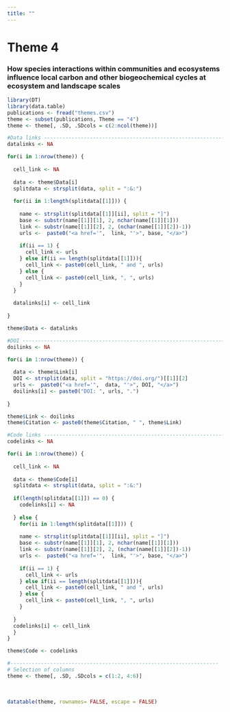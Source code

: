 ```yaml
---
title: ""
---
```


# Theme 4

### How species interactions within communities and ecosystems influence local carbon and other biogeochemical cycles at ecosystem and landscape scales

```r
library(DT)
library(data.table)
publications <- fread("themes.csv")
theme <- subset(publications, Theme == "4")
theme <- theme[, .SD, .SDcols = c(2:ncol(theme))]

#Data links ------------------------------------------------------------------------
datalinks <- NA

for(i in 1:nrow(theme)) {
  
  cell_link <- NA
  
  data <- theme$Data[i]
  splitdata <- strsplit(data, split = ":&:")
  
  for(ii in 1:length(splitdata[[1]])) {
    
    name <- strsplit(splitdata[[1]][ii], split = "]")
    base <- substr(name[[1]][1], 2, nchar(name[[1]][1]))
    link <- substr(name[[1]][2], 2, (nchar(name[[1]][2])-1))
    urls <-  paste0("<a href='",  link, "'>", base, "</a>")
    
    if(ii == 1) {
      cell_link <- urls
    } else if(ii == length(splitdata[[1]])){
      cell_link <- paste0(cell_link, " and ", urls)
    } else {
      cell_link <- paste0(cell_link, ", ", urls)
    }
  }
  
  datalinks[i] <- cell_link
  
}

theme$Data <- datalinks

#DOI -------------------------------------------------------------------------------
doilinks <- NA

for(i in 1:nrow(theme)) {
  
  data <- theme$Link[i]
  DOI <- strsplit(data, split = "https://doi.org/")[[1]][2]
  urls <-  paste0("<a href='",  data, "'>", DOI, "</a>")
  doilinks[i] <- paste0("DOI: ", urls, ".")
  
}

theme$Link <- doilinks
theme$Citation <- paste0(theme$Citation, " ", theme$Link)

#Code links ------------------------------------------------------------------------
codelinks <- NA

for(i in 1:nrow(theme)) {
  
  cell_link <- NA
  
  data <- theme$Code[i]
  splitdata <- strsplit(data, split = ":&:")
  
  if(length(splitdata[[1]]) == 0) {
    codelinks[i] <- NA
    
  } else {
    for(ii in 1:length(splitdata[[1]])) {
      
    name <- strsplit(splitdata[[1]][ii], split = "]")
    base <- substr(name[[1]][1], 2, nchar(name[[1]][1]))
    link <- substr(name[[1]][2], 2, (nchar(name[[1]][2])-1))
    urls <-  paste0("<a href='",  link, "'>", base, "</a>")
    
    if(ii == 1) {
      cell_link <- urls
    } else if(ii == length(splitdata[[1]])){
      cell_link <- paste0(cell_link, " and ", urls)
    } else {
      cell_link <- paste0(cell_link, ", ", urls)
    }
    
  }
  codelinks[i] <- cell_link
  }
}

theme$Code <- codelinks

#--------------------------------------------------------------------
# Selection of columns
theme <- theme[, .SD, .SDcols = c(1:2, 4:6)]
```

<br>

```r
datatable(theme, rownames= FALSE, escape = FALSE)
```
